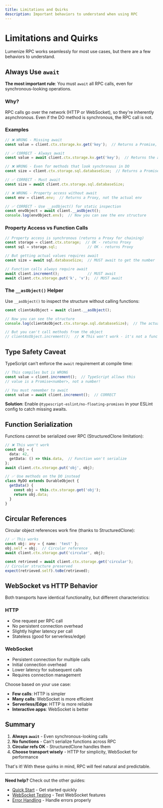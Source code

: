 ```yaml
---
title: Limitations and Quirks
description: Important behaviors to understand when using RPC
---
```


# Limitations and Quirks

Lumenize RPC works seamlessly for most use cases, but there are a few behaviors to understand.

## Always Use `await`

**The most important rule**: You must `await` all RPC calls, even for synchronous-looking operations.

### Why?

RPC calls go over the network (HTTP or WebSocket), so they're inherently asynchronous. Even if the DO method is synchronous, the RPC call is not.

### Examples

```typescript
// ❌ WRONG - Missing await
const value = client.ctx.storage.kv.get('key');  // Returns a Promise, not the value!

// ✅ CORRECT - Always await
const value = await client.ctx.storage.kv.get('key');  // Returns the actual value

// ❌ WRONG - Even for methods that look synchronous in DO
const size = client.ctx.storage.sql.databaseSize;  // Returns a Promise!

// ✅ CORRECT - Must await
const size = await client.ctx.storage.sql.databaseSize;

// ❌ WRONG - Property access without await
const env = client.env;  // Returns a Proxy, not the actual env

// ✅ CORRECT - Use __asObject() for static inspection
const envObject = await client.__asObject();
console.log(envObject.env);  // Now you can see the env structure
```

### Property Access vs Function Calls

```typescript
// Property access is synchronous (returns a Proxy for chaining)
const storage = client.ctx.storage;  // OK - returns Proxy
const sql = storage.sql;              // OK - returns Proxy

// But getting actual values requires await
const size = await sql.databaseSize;  // MUST await to get the number

// Function calls always require await
await client.increment();             // MUST await
await client.ctx.storage.put('k', 'v');  // MUST await
```

### The `__asObject()` Helper

Use `__asObject()` to inspect the structure without calling functions:

```typescript
const clientAsObject = await client.__asObject();

// Now you can see the structure
console.log(clientAsObject.ctx.storage.sql.databaseSize);  // The actual number

// But you can't call methods from the object
// clientAsObject.increment();  // ❌ This won't work - it's not a function anymore
```

## Type Safety Caveat

TypeScript can't enforce the `await` requirement at compile time:

```typescript
// This compiles but is WRONG
const value = client.increment();  // TypeScript allows this
// value is a Promise<number>, not a number!

// You must remember to await
const value = await client.increment();  // CORRECT
```

**Solution**: Enable `@typescript-eslint/no-floating-promises` in your ESLint config to catch missing awaits.

## Function Serialization

Functions cannot be serialized over RPC (StructuredClone limitation):

```typescript
// ❌ This won't work
const obj = {
  data: 42,
  getData: () => this.data,  // Function won't serialize
};
await client.ctx.storage.put('obj', obj);

// ✅ Use methods on the DO instead
class MyDO extends DurableObject {
  getData() {
    const obj = this.ctx.storage.get('obj');
    return obj.data;
  }
}
```

## Circular References

Circular object references work fine (thanks to StructuredClone):

```typescript
// ✅ This works
const obj: any = { name: 'test' };
obj.self = obj;  // Circular reference
await client.ctx.storage.put('circular', obj);

const retrieved = await client.ctx.storage.get('circular');
// Circular structure preserved
expect(retrieved.self).toBe(retrieved);
```

## WebSocket vs HTTP Behavior

Both transports have identical functionality, but different characteristics:

### HTTP
- One request per RPC call
- No persistent connection overhead
- Slightly higher latency per call
- Stateless (good for serverless/edge)

### WebSocket  
- Persistent connection for multiple calls
- Initial connection overhead
- Lower latency for subsequent calls
- Requires connection management

Choose based on your use case:
- **Few calls**: HTTP is simpler
- **Many calls**: WebSocket is more efficient
- **Serverless/Edge**: HTTP is more reliable
- **Interactive apps**: WebSocket is better

## Summary

1. **Always `await`** - Even synchronous-looking calls
2. **No functions** - Can't serialize functions across RPC
3. **Circular refs OK** - StructuredClone handles them
4. **Choose transport wisely** - HTTP for simplicity, WebSocket for performance

That's it! With these quirks in mind, RPC will feel natural and predictable.

---

**Need help?** Check out the other guides:
- [Quick Start](./quick-start.mdx) - Get started quickly
- [WebSocket Testing](./websocket-testing.mdx) - Test WebSocket features
- [Error Handling](./error-handling.mdx) - Handle errors properly

